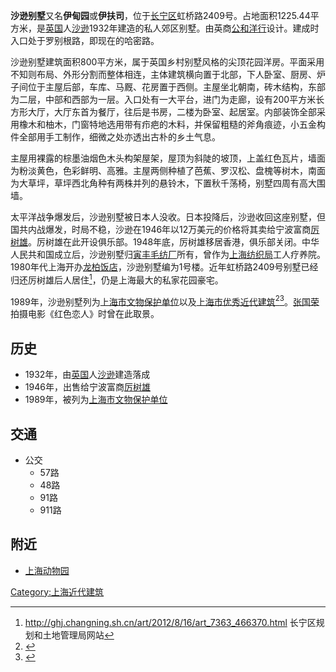 {{文物保护单位
| 级别 = 省级
| 省区市 = 上海市
| 名称 = 沙逊别墅
| 图片 = 
| 编号 = 5-30
| 分类 = 近现代重要史迹及代表性建筑
| 时代 = 1932年
| 所在 = [[上海市|上海市]][[长宁区|长宁区]]
| 登录 = 1989年9月25日
}}
'''沙逊别墅'''又名'''伊甸园'''或'''伊扶司'''，位于[[长宁区|长宁区]]虹桥路2409号。占地面积1225.44平方米，是[[英国|英国]]人[[沙逊|沙逊]]1932年建造的私人郊区别墅。由英商[[公和洋行|公和洋行]]设计。建成时入口处于罗别根路，即现在的哈密路。

沙逊别墅建筑面积800平方米，属于英国乡村别墅风格的尖顶花园洋房。平面采用不知则布局、外形分割而整体相连，主体建筑横向置于北部，下人卧室、厨房、炉子间位于主屋后部，车库、马厩、花房置于西侧。主屋坐北朝南，砖木结构，东部为二层，中部和西部为一层。入口处有一大平台，进门为走廊，设有200平方米长方形大厅，大厅东首为餐厅，往后是书房，二楼为卧室、起居室。内部装饰全部采用橡木和柚木，门窗特地选用带有疖疤的木料，并保留粗糙的斧角痕迹，小五金构件全部用手工制作，细微之处亦透出古朴的乡土气息。

主屋用裸露的棕墨油烟色木头构架屋架，屋顶为斜陡的坡顶，上盖红色瓦片，墙面为粉淡黄色，色彩鲜明、高雅。主屋两侧种植了芭蕉、罗汉松、盘槐等树木，南面为大草坪，草坪西北角种有两株并列的悬铃木，下置秋千荡椅，别墅四周有高大围墙。

太平洋战争爆发后，沙逊别墅被日本人没收。日本投降后，沙逊收回这座别墅，但国共内战爆发，时局不稳，沙逊在1946年以12万美元的价格将其卖给宁波富商[[厉树雄|厉树雄]]。厉树雄在此开设俱乐部。1948年底，厉树雄移居香港，俱乐部关闭。中华人民共和国成立后，沙逊别墅归[[寅丰毛纺厂|寅丰毛纺厂]]所有，曾作为[[上海纺织局|上海纺织局]]工人疗养院。1980年代上海开办[[龙柏饭店|龙柏饭店]]，沙逊别墅编为1号楼。近年虹桥路2409号别墅已经归还厉树雄后人居住<ref>http://ghj.changning.sh.cn/art/2012/8/16/art_7363_466370.html {{Wayback|url=http://ghj.changning.sh.cn/art/2012/8/16/art_7363_466370.html |date=20180719113901 }} 长宁区规划和土地管理局网站</ref>，仍是上海最大的私家花园豪宅。

1989年，沙逊别墅列为[[上海市文物保护单位|上海市文物保护单位]]以及[[上海市优秀近代建筑|上海市优秀近代建筑]]<ref>{{Cite book|title=新编上海大观|last=卢莹辉主编；吴云溥，曹宪镛，徐同甫，林路副主编|publisher=上海：[[上海社会科学院出版社|上海社会科学院出版社]]|year=1993.03|isbn=7-80515-697-2|pages=547-551}}</ref><ref>{{Cite book|title=中国文物地图集 上海分册|last=国家文物局主编|publisher=北京：[[中华地图学社|中华地图学社]]|year=2017.01|isbn=978-7-80031-643-2|pages=136-140}}</ref>。[[张国荣|张国荣]]拍摄电影《红色恋人》时曾在此取景。

==历史== 
*1932年，由[[英国|英国]]人[[沙逊|沙逊]]建造落成
*1946年，出售给宁波富商[[厉树雄|厉树雄]]
*1989年，被列为[[上海市文物保护单位|上海市文物保护单位]]

==交通== 
*公交 
**57路 
**48路
**91路 
**911路 

==附近== 
*[[上海动物园|上海动物园]]

{{上海市文物保护单位}}
{{第一批上海市优秀历史建筑}}
[[Category:上海近代建筑|Category:上海近代建筑]]